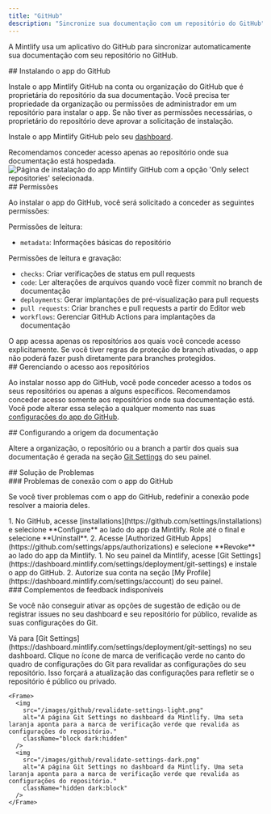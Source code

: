 ```yaml
---
title: "GitHub"
description: "Sincronize sua documentação com um repositório do GitHub"
---
```


A Mintlify usa um aplicativo do GitHub para sincronizar automaticamente sua documentação com seu repositório no GitHub.

<div id="installing-the-github-app">
  ## Instalando o app do GitHub
</div>

Instale o app Mintlify GitHub na conta ou organização do GitHub que é proprietária do repositório da sua documentação. Você precisa ter propriedade da organização ou permissões de administrador em um repositório para instalar o app. Se não tiver as permissões necessárias, o proprietário do repositório deve aprovar a solicitação de instalação.

Instale o app Mintlify GitHub pelo seu [dashboard](https://dashboard.mintlify.com/settings/organization/github-app).

<Tip>
Recomendamos conceder acesso apenas ao repositório onde sua documentação está hospedada.
</Tip>

<Frame>
  <img className="h-80" alt="Página de instalação do app Mintlify GitHub com a opção 'Only select repositories' selecionada." src="/images/github/select-repos.png" />
</Frame>

<div id="permissions">
  ## Permissões
</div>

Ao instalar o app do GitHub, você será solicitado a conceder as seguintes permissões:

Permissões de leitura:

* `metadata`: Informações básicas do repositório

Permissões de leitura e gravação:

* `checks`: Criar verificações de status em pull requests
* `code`: Ler alterações de arquivos quando você fizer commit no branch de documentação
* `deployments`: Gerar implantações de pré-visualização para pull requests
* `pull requests`: Criar branches e pull requests a partir do Editor web
* `workflows`: Gerenciar GitHub Actions para implantações da documentação

<Info>
O app acessa apenas os repositórios aos quais você concede acesso explicitamente. Se você tiver regras de proteção de branch ativadas, o app não poderá fazer push diretamente para branches protegidos.
</Info>

<div id="managing-repository-access">
  ## Gerenciando o acesso aos repositórios
</div>

Ao instalar nosso app do GitHub, você pode conceder acesso a todos os seus repositórios ou apenas a alguns específicos. Recomendamos conceder acesso somente aos repositórios onde sua documentação está. Você pode alterar essa seleção a qualquer momento nas suas [configurações do app do GitHub](https://github.com/apps/mintlify/installations/new).

<div id="configuring-docs-source">
  ## Configurando a origem da documentação
</div>

Altere a organização, o repositório ou a branch a partir dos quais sua documentação é gerada na seção [Git Settings](https://dashboard.mintlify.com/settings/deployment/git-settings) do seu painel.

<div id="troubleshooting">
  ## Solução de Problemas
</div>

<div id="github-app-connection-issues">
  ### Problemas de conexão com o app do GitHub
</div>

Se você tiver problemas com o app do GitHub, redefinir a conexão pode resolver a maioria deles.

<Steps>
  <Step title="Desinstale o app da Mintlify pelo GitHub.">
    1. No GitHub, acesse [installations](https://github.com/settings/installations) e selecione **Configure** ao lado do app da Mintlify. Role até o final e selecione **Uninstall**.
    2. Acesse [Authorized GitHub Apps](https://github.com/settings/apps/authorizations) e selecione **Revoke** ao lado do app da Mintlify.
  </Step>
  <Step title="Reinstale o app da Mintlify.">
    1. No seu painel da Mintlify, acesse [Git Settings](https://dashboard.mintlify.com/settings/deployment/git-settings) e instale o app do GitHub.
    2. Autorize sua conta na seção [My Profile](https://dashboard.mintlify.com/settings/account) do seu painel.
  </Step>
</Steps>

<div id="feedback-add-ons-are-unavailable">
  ### Complementos de feedback indisponíveis
</div>

Se você não conseguir ativar as opções de sugestão de edição ou de registrar issues no seu dashboard e seu repositório for público, revalide as suas configurações do Git.

<Steps>
  <Step title="Acesse Git Settings">
    Vá para [Git Settings](https://dashboard.mintlify.com/settings/deployment/git-settings) no seu dashboard.
  </Step>
  <Step title="Revalide suas configurações">
    Clique no ícone de marca de verificação verde no canto do quadro de configurações do Git para revalidar as configurações do seu repositório. Isso forçará a atualização das configurações para refletir se o repositório é público ou privado.

    <Frame>
      <img
        src="/images/github/revalidate-settings-light.png"
        alt="A página Git Settings no dashboard da Mintlify. Uma seta laranja aponta para a marca de verificação verde que revalida as configurações do repositório."
        className="block dark:hidden"
      />
      <img
        src="/images/github/revalidate-settings-dark.png"
        alt="A página Git Settings no dashboard da Mintlify. Uma seta laranja aponta para a marca de verificação verde que revalida as configurações do repositório."
        className="hidden dark:block"
      />
    </Frame>
  </Step>
</Steps>